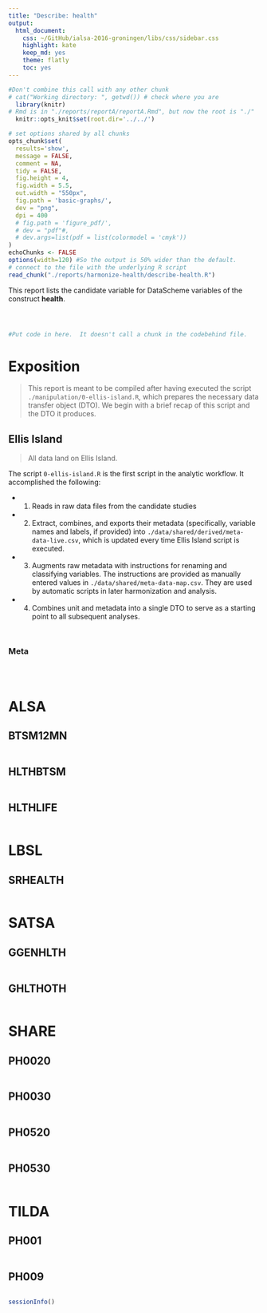 ```yaml
---
title: "Describe: health"
output:
  html_document:
    css: ~/GitHub/ialsa-2016-groningen/libs/css/sidebar.css
    highlight: kate
    keep_md: yes
    theme: flatly
    toc: yes
---
```


<!-- These two chunks should be added in the beginning of every .Rmd that you want to source an .R script -->
<!--  The 1st mandatory chunck  -->
<!--  Set the working directory to the repository's base directory -->
```r
#Don't combine this call with any other chunk 
# cat("Working directory: ", getwd()) # check where you are
  library(knitr)
# Rmd is in "./reports/reportA/reportA.Rmd", but now the root is "./"
  knitr::opts_knit$set(root.dir='../../') 
```

<!--  The 2nd mandatory chunck  -->
<!-- Set the report-wide options, and point to the external code file. -->
```r
# set options shared by all chunks
opts_chunk$set(
  results='show', 
  message = FALSE,
  comment = NA, 
  tidy = FALSE,
  fig.height = 4, 
  fig.width = 5.5, 
  out.width = "550px",
  fig.path = 'basic-graphs/',     
  dev = "png",
  dpi = 400
  # fig.path = 'figure_pdf/',     
  # dev = "pdf"#,
  # dev.args=list(pdf = list(colormodel = 'cmyk'))
)
echoChunks <- FALSE
options(width=120) #So the output is 50% wider than the default.
# connect to the file with the underlying R script  
read_chunk("./reports/harmonize-health/describe-health.R") 
```

This report lists the candidate variable for DataScheme variables of the construct **health**.

<!-- Load 'sourced' R files.  Suppress the output when loading packages. --> 
```r
```


<!-- Load the sources.  Suppress the output when loading sources. --> 
```r
```


<!-- Load any Global functions and variables declared in the R file.  Suppress the output. --> 
```r
```

<!-- Declare any global functions specific to a Rmd output.  Suppress the output. --> 
```r
#Put code in here.  It doesn't call a chunk in the codebehind file.
```
# Exposition

> This report is meant to be compiled after having executed the script `./manipulation/0-ellis-island.R`, which prepares the necessary data transfer object (DTO). We begin with a brief recap of this script and the DTO it produces.  

## Ellis Island

> All data land on Ellis Island.

The script `0-ellis-island.R` is the first script in the analytic workflow. It accomplished the following: 

- (1) Reads in raw data files from the candidate studies   
- (2) Extract, combines, and exports their metadata (specifically, variable names and labels, if provided) into `./data/shared/derived/meta-data-live.csv`, which is updated every time Ellis Island script is executed.   
- (3) Augments raw metadata with instructions for renaming and classifying variables. The instructions are provided as manually entered values in `./data/shared/meta-data-map.csv`. They are used by automatic scripts in later harmonization and analysis.  
- (4) Combines unit and metadata into a single DTO to serve as a starting point to all subsequent analyses.   

<!-- Load the datasets.   -->
```r
```

<!-- Inspect the datasets.   -->
```r
```

### Meta
```r
```


<!-- Tweak the datasets.   -->
```r
```

<!-- Basic table view.   -->
```r
```

# ALSA

## BTSM12MN
```r
```

## HLTHBTSM
```r
```

## HLTHLIFE
```r
```



# LBSL

## SRHEALTH
```r
```


# SATSA

## GGENHLTH
```r
```

## GHLTHOTH
```r
```


# SHARE

## PH0020
```r
```

## PH0030
```r
```


## PH0520
```r
```

## PH0530
```r
```



# TILDA

## PH001
```r
```

## PH009
```r
```


```r
sessionInfo()

```



